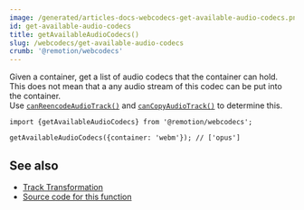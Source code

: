 ```yaml
---
image: /generated/articles-docs-webcodecs-get-available-audio-codecs.png
id: get-available-audio-codecs
title: getAvailableAudioCodecs()
slug: /webcodecs/get-available-audio-codecs
crumb: '@remotion/webcodecs'
---
```


Given a container, get a list of audio codecs that the container can hold.  
This does not mean that a any audio stream of this codec can be put into the container.  
Use [`canReencodeAudioTrack()`](/docs/webcodecs/can-reencode-audio-track) and [`canCopyAudioTrack()`](/docs/webcodecs/can-copy-audio-track) to determine this.

```tsx twoslash title="Get available audio codecs for a container"
import {getAvailableAudioCodecs} from '@remotion/webcodecs';

getAvailableAudioCodecs({container: 'webm'}); // ['opus']
```

## See also

- [Track Transformation](/docs/webcodecs/track-transformation)
- [Source code for this function](https://github.com/remotion-dev/remotion/blob/main/packages/webcodecs/src/get-available-video-codecs.ts)
